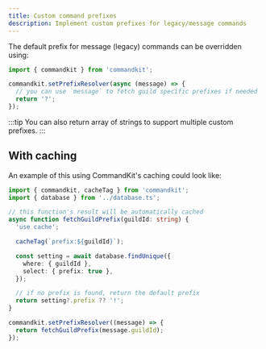 ```yaml
---
title: Custom command prefixes
description: Implement custom prefixes for legacy/message commands
---
```


The default prefix for message (legacy) commands can be overridden using:

```ts title="src/app.ts"
import { commandkit } from 'commandkit';

commandkit.setPrefixResolver(async (message) => {
  // you can use `message` to fetch guild specific prefixes if needed
  return '?';
});
```

:::tip
You can also return array of strings to support multiple custom prefixes.
:::

## With caching

An example of this using CommandKit's caching could look like:

```ts title="src/app.ts"
import { commandkit, cacheTag } from 'commandkit';
import { database } from '../database.ts';

// this function's result will be automatically cached
async function fetchGuildPrefix(guildId: string) {
  'use cache';

  cacheTag(`prefix:${guildId}`);

  const setting = await database.findUnique({
    where: { guildId },
    select: { prefix: true },
  });

  // if no prefix is found, return the default prefix
  return setting?.prefix ?? '!';
}

commandkit.setPrefixResolver((message) => {
  return fetchGuildPrefix(message.guildId);
});
```
